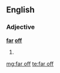 ==English==

===Adjective===
'''[[far]] [[off]]'''

# {{alternative spelling of|far-off}}

[[mg:far off]]
[[te:far off]]